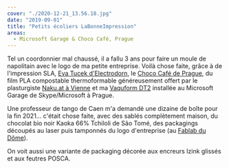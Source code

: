 ```yaml
---
cover: "./2020-12-21_13.56.18.jpg"
date: "2019-09-01"
title: "Petits écoliers LaBonneImpression"
areas:
  - Microsoft Garage & Choco Café, Prague 
---
```


Tel un coordonnier mal chaussé, il a fallu 3 ans pour faire un moule de napolitain avec le logo de ma petite entreprise. Voilà chose faite, grâce à de l'impression SLA, [Eva Tucek d'Electrodorn](https://www.electrodorn.com/), le [Choco Café de Prague](https://www.choco-cafe.cz/), du film PLA compostable thermoformable généreusement offert par le plasturgiste [Naku.at à Vienne](https://www.naku.at/en/home/) et ma [Vaquform
DT2](https://www.vaquform.com/products/dt2) installée au Microsoft Garage de Skype/Microsoft à Prague.

Une professeur de tango de Caen m'a demandé une dizaine de boîte pour la fin 2021... c'était chose faite, avec des sablés complètement maison, du chocolat bio noir Kaoka 66% Tchiloli de São Tomé, des packagings découpés au laser puis tamponnés du logo d'entreprise (au [Fablab du Dôme](https://fablab.ledome.info/)).

On voit aussi une variante de packaging décorée aux encreurs Izink glissés et aux feutres POSCA.
